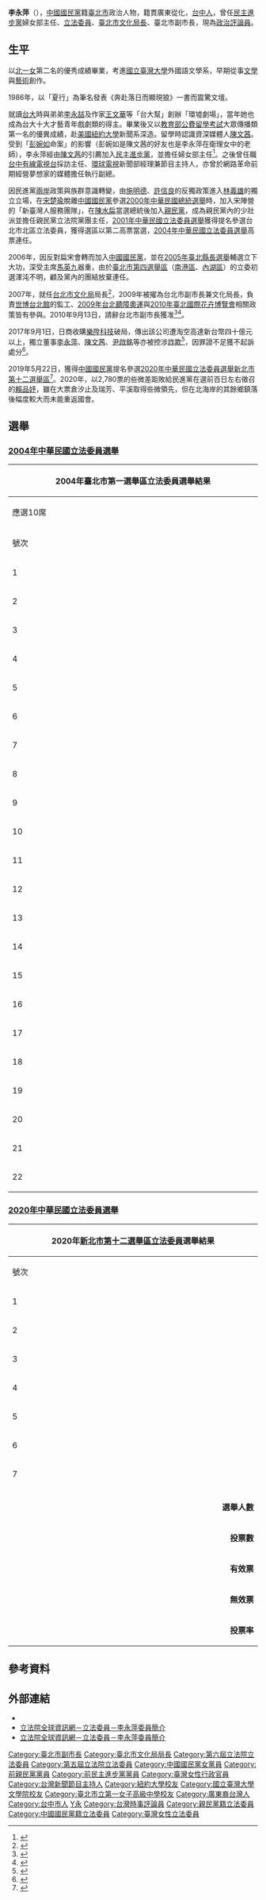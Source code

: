 {{Infobox AM
| name           = 李永萍
| image name     = 2007TaipeiGameShowOpening-YPLee.jpg
| order1         = [[File:Flag_of_Taipei_City.svg|23px]] [[臺北市|臺北市]]第13任[[臺北市市長|副市長]] 
| term_start1    = 2009年9月22日
| term_end1      = 2010年9月13日
| 1blankname1    = 市長
| 1namedata1     = [[郝龍斌|郝龍斌]]
| order2         = [[File:Flag_of_Taipei_City.svg|23px]] [[臺北市政府文化局|臺北市政府文化局]]第13任局長
| term_start2    = 2007年1月23日
| term_end2      = 2010年3月1日
| 1blankname2    = 市長
| 1namedata2     = [[郝龍斌|郝龍斌]]
| predecessor2   = [[廖咸浩|廖咸浩]]
| successor2     = [[謝小韞|謝小韞]]
| order3         = {{ROC}}第5–6屆[[立法委員|立法委員]]
| term_start3    = 2002年2月1日
| term_end3      = 2007年1月23日
| constituency3  = [[臺北市第一選舉區|臺北市第一選舉區]]
| sex            = 女
| Native place   =[[廣東|廣東]][[從化|從化]]
| date of birth  ={{Birth date and age|1964|7|23}} 
| place of birth =  {{ROC}}[[臺灣省|臺灣省]][[臺中市_(省轄市)|臺中市]]
| party          ={{Kmt}}<small>（1982年－1987年，2006年1月27日－）</small>
| otherparty = {{Dpp}}<small>（1987年－1999年)</small><br>{{Pfp}}<small>（2000年－2006年1月27日）</small>
| educate = 
*[[美國|美國]][[紐約大學|紐約大學]]新聞碩士 
*[[國立臺灣大學|國立臺灣大學]]外國語文學系文學學士
*[[臺北市立第一女子高級中學|臺北市立第一女子高級中學]]
*[[臺北市私立衛理女子高級中學|臺北市私立衛理女子高級中學]]
*[[中山國小|中山國小]]
| past = 
* [[民主進步黨|民主進步黨]]婦女部主任
* 中華民國藝術環境改造協會理事
* 環墟劇團創團成員
* 創作社劇團團長
* 夢想家的媒體網路公司執行副總
* 台中有線電視台採訪主任
* 環球電視新聞部經理 
* 環球電視新聞部節目主持人 
* 親民黨立法院黨團主任 
* 臺北市文化基金會董事長
* 立法院防治性暴力修法聯盟副召集人
* [[立法院教育及文化委員會|立法院教育及文化委員會]]召集委員
* 立法院（第五屆）委員<br><span style="color: blue;">(2002年2月1日-2005年1月31日)</span>
* 立法院（第六屆）委員<br><span style="color: blue;">(2005年2月1日-2007年1月23日)</span>
* [[臺北市政府文化局|臺北市政府文化局]]局長<br><span style="color: blue;">(2007年1月23日－2010年3月1日)</span>
* [[臺北市政府|臺北市政府]]副市長<br><span style="color: blue;">(2009年9月22日－2010年9月13日)</span>
* [[華視主頻|華視主頻]]《[[華視新聞雜誌|華視新聞雜誌]]》主持人<br><span style="color: blue;">(2011年5月2日－2011年7月26日)</span>
}}
'''李永萍'''（{{bd|1964年|7月23日|catIdx=L}}），[[中國國民黨|中國國民黨]]籍[[臺北市|臺北市]]政治人物，籍貫廣東從化，[[台中市|台中人]]，曾任[[民主進步黨|民主進步黨]]婦女部主任、[[立法委員|立法委員]]、[[臺北市政府文化局|臺北市文化局長]]、臺北市副市長，現為[[政治評論員|政治評論員]]。

==生平==
以[[北一女|北一女]]第二名的優秀成績畢業，考進[[國立臺灣大學|國立臺灣大學]]外國語文學系，早期從事[[文學|文學]]與[[藝術|藝術]]創作。

1986年，以「夏行」為筆名發表《奔赴落日而顯現狼》一書而震驚文壇。

就讀[[台大|台大]]時與弟弟[[李永喆|李永喆]]及作家[[王文華|王文華]]等「台大幫」創辦「環墟劇場」，當年她也成為台大十大才藝青年戲劇類的得主。畢業後又以[[中華民國教育部|教育部]][[公費留考|公費留學考試]]大眾傳播類第一名的優異成績，赴[[美國|美國]][[紐約大學|紐約大學]]新聞系深造。留學時認識資深媒體人[[陳文茜|陳文茜]]。受到「[[彭婉如|彭婉如]]命案」的影響（彭婉如是陳文茜的好友也是李永萍在衛理女中的老師），李永萍經由[[陳文茜|陳文茜]]的引薦加入[[民主進步黨|民主進步黨]]，並擔任婦女部主任<ref>{{cite news | author = | url = https://www.nownews.com/news/20100913/641745 | title = 北一女第二名畢業　變色龍李永萍也曾滄海 | publisher = [[NOWnews|NOWnews]] | date = 2010-09-13| language = zh-TW}}</ref>。之後曾任職[[台中有線電視台|台中有線電視台]]採訪主任、[[環球電視_(台灣)|環球電視]]新聞部經理兼節目主持人，亦曾於網路革命前期經營夢想家的媒體擔任執行副總。

因民進黨[[兩岸|兩岸]]政策與族群意識轉變，由[[施明德|施明德]]、[[許信良|許信良]]的反獨政策進入[[林義雄|林義雄]]的獨立立場，在[[宋楚瑜|宋楚瑜]]脫離[[中國國民黨|中國國民黨]]參選[[2000年中華民國總統選舉|2000年中華民國總統選舉]]時，加入宋陣營的「新臺灣人服務團隊」，在[[陳水扁|陳水扁]]當選總統後加入[[親民黨|親民黨]]，成為親民黨內的少壯派並擔任親民黨立法院黨團主任，[[2001年中華民國立法委員選舉|2001年中華民國立法委員選舉]]獲得提名參選台北市北區立法委員，獲得選區以第二高票當選，[[2004年中華民國立法委員選舉|2004年中華民國立法委員選舉]]高票連任。

2006年，因反對扁宋會轉而加入[[中國國民黨|中國國民黨]]，並在[[2005年中華民國地方公職人員選舉|2005年臺北縣長選舉]]輔選立下大功，深受主席[[馬英九|馬英九]]器重，由於[[臺北市第四選舉區|臺北市第四選舉區]]（[[南港區|南港區]]、[[內湖區|內湖區]]）的立委初選渾沌不明，顧及黨內的團結放棄連任。

2007年，就任[[台北市文化局|台北市文化局]]局長<ref>{{cite news | author = 胡幼鳳、賴素鈴、林新輝、江祥綾 | url = https://theme.udn.com/theme/story/6348/220088 | title = 李永萍、黃晴雯 都選了錢少的工作 | publisher = [[聯合新聞網|聯合新聞網]] | date = 2007-01-30| language = zh-TW}}</ref>，2009年被擢為台北市副市長兼文化局長，負責[[世博台北館|世博台北館]]的監工、[[2009年台北聽障奧運|2009年台北聽障奧運]]與[[2010年臺北國際花卉博覽會|2010年臺北國際花卉博覽會]]相關政策皆有參與。2010年9月13日，請辭台北市副市長獲准<ref>{{cite news | author = | url = https://news.ltn.com.tw/news/politics/breakingnews/408903 | title = 辭副市長職　李永萍：未做好危機控管 | publisher = [[自由時報|自由時報]] | date = 2010-09-13| language = zh-TW}}</ref><ref>{{cite news | author = 陳虹瑾 | url =  | title = 李永萍閃辭 藍綠議員均意外 | publisher = [[中央社|中央社]] | date = 2010-09-13| language = zh-TW}}</ref>。

2017年9月1日，日商收購[[樂陞科技|樂陞科技]]破局，傳出該公司遭淘空高達新台幣四十億元以上，獨立董事[[李永萍|李永萍]]、[[陳文茜|陳文茜]]、[[尹啟銘|尹啟銘]]等亦被控涉[[詐欺|詐欺]]<ref>{{cite news | author = 張玉琦 | url = https://www.managertoday.com.tw/articles/view/55420 | title = 樂陞的獨立董事為何會被告？台灣獨董的權責分析 | publisher = [[經理人|經理人]] | date = 2017-12-11| language = zh-TW}}</ref>，因罪證不足獲不起訴處分<ref>{{cite news | author = 吳珮如、呂志明 | url = https://tw.appledaily.com/new/realtime/20171011/1220196/ | title = 樂陞案3獨董挨告詐欺　今獲不起訴 | publisher = [[蘋果日報_(台灣)|蘋果日報]] | date = 2017-10-11| language = zh-TW}}</ref>。

2019年5月22日，獲得[[中國國民黨|中國國民黨]]提名參選[[2020年中華民國立法委員選舉|2020年中華民國立法委員選舉]][[新北市第十二選舉區|新北市第十二選舉區]]<ref>{{cite news | author = 胡瑞玲、施鴻基 | url = https://udn.com/news/story/11322/3827512 | title = 藍立委初選／新北第12選區 李永萍勝出 | publisher = [[聯合新聞網|聯合新聞網]] | date = 2019-05-22| language = zh-TW}}</ref>。2020年，以2,780票的些微差距敗給民進黨在選前百日左右徵召的[[賴品妤|賴品妤]]，雖在大票倉汐止及瑞芳、平溪取得些微領先，但在北海岸的其餘鄉鎮落後幅度較大而未能重返國會。

==選舉==
===[[2004年中華民國立法委員選舉|2004年中華民國立法委員選舉]]===
{|class="wikitable sortable collapsible autocollapse" style="margin:auto; text-align:center"
|-
! colspan="7" width=620px|2004年臺北市第一選舉區立法委員選舉結果
|-
! colspan="7" width=620px|應選10席
|-
!號次
!width=55 scope="col" class="unsortable"| 候選人
!width=120 scope="col" class="unsortable"| 政黨
!width=60 scope="col" class="unsortable"| 得票數
!width=60 scope="col" class="unsortable"| 得票率
!width=60 scope="col" class="unsortable"| 當選標記
|-
|1||[[施明德|施明德]]||{{Nonp}}||style="border-left:4px solid #000000;" align="right"|26,974
|align="right"|4.43%
|align="center"|
|-
|2||[[林正修|林正修]]||{{Nonp}}||style="border-left:4px solid #000000;" align="right"|19,512
|align="right"|3.20%
|align="center"|
|-
|3||[[吳祥輝|吳祥輝]]||{{Nonp}}||style="border-left:4px solid #000000;" align="right"|847
|align="right"|0.14%
|align="center"|
|-
|4||[[林重謨|林重謨]]||{{Dpp}}||style="border-left:4px solid #1B9431;" align="right"|36,047
|align="right"|5.92%
|align="center"|[[File:Vote1.svg|20px]]
|-
|5||[[柯賜海|柯賜海]]||{{Nonp}}||style="border-left:4px solid #000000;" align="right"|3,998
|align="right"|0.66%
|align="center"|
|-
|6||[[秦慧珠|秦慧珠]]||{{Pfp}}||style="border-left:4px solid #F75000;" align="right"|35,676
|align="right"|5.85%
|align="center"|
|-
|7||[[李永萍|李永萍]]||{{Pfp}}||style="border-left:4px solid #F75000;" align="right"|51,087
|align="right"|8.38%
|align="center"|[[File:Vote1.svg|20px]]
|-
|8||[[蔡正元|蔡正元]]||{{Kmt}}||style="border-left:4px solid #000099;" align="right"|45,965
|align="right"|7.54%
|align="center"|[[File:Vote1.svg|20px]]
|-
|9||[[陳建銘|陳建銘]]||{{Tsu}}||style="border-left:4px solid #C6906A;" align="right"|33,861
|align="right"|5.56%
|align="center"|
|-
|10||[[毋詩茜|毋詩茜]]||{{Nonp}}||style="border-left:4px solid #000000;" align="right"|439
|align="right"|0.07%
|align="center"|
|-
|11||[[蕭美琴|蕭美琴]]||{{Dpp}}||style="border-left:4px solid #1B9431;" align="right"|44,648
|align="right"|7.33%
|align="center"|[[File:Vote1.svg|20px]]
|-
|12||[[章孝嚴|章孝嚴]]||{{Kmt}}||style="border-left:4px solid #000099;" align="right"|52,482
|align="right"|8.61%
|align="center"|[[File:Vote1.svg|20px]]
|-
|13||[[陳建銘|陳建銘]]||{{TWIP}}||style="border-left:4px solid #6ec5dc;" align="right"|925
|align="right"|0.15%
|align="center"|
|-
|14||[[吳朱疆|吳朱疆]]||{{Nonp}}||style="border-left:4px solid #000000;" align="right"|103
|align="right"|0.02%
|align="center"|
|-
|15||[[鄭運鵬|鄭運鵬]]||{{Dpp}}||style="border-left:4px solid #1B9431;" align="right"|45,234
|align="right"|7.42%
|align="center"|[[File:Vote1.svg|20px]]
|-
|16||[[徐國勇|徐國勇]]||{{Dpp}}||style="border-left:4px solid #1B9431;" align="right"|42,784
|align="right"|7.02%
|align="center"|[[File:Vote1.svg|20px]]
|-
|17||[[許甘霖|許甘霖]]||{{Nonp}}||style="border-left:4px solid #000000;" align="right"|255
|align="right"|0.04%
|align="center"|
|-
|18||[[丁守中|丁守中]]||{{Kmt}}||style="border-left:4px solid #000099;" align="right"|66,156
|align="right"|10.86%
|align="center"|[[File:Vote1.svg|20px]]
|-
|19||[[費鴻泰|費鴻泰]]||{{Kmt}}<br>（{{Np}}提名）||style="border-left:4px solid #000099;" align="right"|40,305
|align="right"|6.61%
|align="center"|[[File:Vote1.svg|20px]]
|-
|20||[[許淵國|許淵國]]||{{PFP}}||style="border-left:4px solid #F75000;" align="right"|13,358
|align="right"|2.19%
|align="center"|
|-
|21||[[許家琛|許家琛]]||{{Nonp}}||style="border-left:4px solid #000000;" align="right"|94
|align="right"|0.02%
|align="center"|
|-
|22||[[高建智|高建智]]||{{Dpp}}||style="border-left:4px solid #1B9431;" align="right"|48,624
|align="right"|7.98%
|align="center"|[[File:Vote1.svg|20px]]
|}
===[[2020年中華民國立法委員選舉|2020年中華民國立法委員選舉]]===
{|class="wikitable collapsible" style="text-align:center"
|-
! colspan="7" width=620px|2020年[[新北市第十二選舉區|新北市第十二選舉區]][[立法委員|立法委員]]選舉結果
|-
!width=35|號次
!width=55| 候選人
!width=120| 政黨
!width=75| 得票數
!width=75| 得票率
!width=49| 當選標記
|-
|1||[[賴嘉倫|賴嘉倫]]||{{時代力量}}||style="border-left:4px solid #FBBE01;" align="right"|13,563
|align="right"|7.2907%
|align="center"|
|-
|2||[[張志偉|張志偉]]||{{台灣綠黨}}||style="border-left:4px solid #73BE00;" align="right"|1,638
|align="right"|0.8805%
|align="center"|
|- 
|3||[[周武榮|周武榮]]||{{nonp}}||style="border-left:4px solid #000000;" align="right"|1,620
|align="right"|0.8708%
|align="center"| 
|-
|4||[[李永萍|李永萍]]||{{中國國民黨}}||style="border-left:4px solid #000099;" align="right"|81,613
|align="right"|43.8704%
|align="center"|
|-
|5||[[張依維|張依維]]||{{中華統一促進黨}}||style="border-left:4px solid #000080;" align="right"|316
|align="right"|0.1699%
|align="center"|
|-
|6||[[賴品妤|賴品妤]]||{{民主進步黨}}||style="border-left:4px solid #1B9431;" align="right"|84,393
|align="right"|45.3648%
|align="center"|
[[File:Vote1.svg|20px]]
|-
|7||[[孫繼正|孫繼正]]||{{安定力量}}||style="border-left:4px solid #8A2BE2;" align="right"|2,889
|align="right"|1.5530%
|align="center"|
|-
|- bgcolor=EEEEEE 
| colspan="3" align="right" | '''選舉人數''' || colspan="3" align="left" |259,761
|- bgcolor=EEEEEE 
| colspan="3" align="right" | '''投票數''' || colspan="3" align="left" |188,616　
|- bgcolor=EEEEEE 
| colspan="3" align="right" | '''有效票''' || colspan="3" align="left" |186,032　
|- bgcolor=EEEEEE 
| colspan="3" align="right" | '''無效票''' || colspan="3" align="left" |2,584　
|- bgcolor=EEEEEE 
| colspan="3" align="right" | '''投票率''' || colspan="3" align="left" |72.61%　
|}

==參考資料==
{{reflist}}

==外部連結==
*{{facebook|LeeYongping2019}}
*[http://www.ly.gov.tw/03_leg/0301_main/legIntro.action?lgno=00026&stage=5 立法院全球資訊網－立法委員－李永萍委員簡介]
*[http://www.ly.gov.tw/03_leg/0301_main/legIntro.action?lgno=00037&stage=6 立法院全球資訊網－立法委員－李永萍委員簡介]

{{中華民國第五屆立法委員}}
{{中華民國第六屆立法委員}}
{{DEFAULTSORT:Li李}}
[[Category:臺北市副市長|Category:臺北市副市長]]
[[Category:臺北市文化局局長|Category:臺北市文化局局長]]
[[Category:第六屆立法院立法委員|Category:第六屆立法院立法委員]]
[[Category:第五屆立法院立法委員|Category:第五屆立法院立法委員]]
[[Category:中國國民黨女黨員|Category:中國國民黨女黨員]]
[[Category:前親民黨黨員|Category:前親民黨黨員]]
[[Category:前民主進步黨黨員|Category:前民主進步黨黨員]]
[[Category:臺灣女性行政官員|Category:臺灣女性行政官員]]
[[Category:台灣新聞節目主持人|Category:台灣新聞節目主持人]]
[[Category:紐約大學校友|Category:紐約大學校友]]
[[Category:國立臺灣大學文學院校友|Category:國立臺灣大學文學院校友]]
[[Category:臺北市立第一女子高級中學校友|Category:臺北市立第一女子高級中學校友]]
[[Category:廣東裔台灣人|Category:廣東裔台灣人]]
[[Category:台中市人|Category:台中市人]]
[[Category:李姓|Y永]]
[[Category:台灣時事評論員|Category:台灣時事評論員]]
[[Category:親民黨籍立法委員|Category:親民黨籍立法委員]]
[[Category:中國國民黨籍立法委員|Category:中國國民黨籍立法委員]]
[[Category:臺灣女性立法委員|Category:臺灣女性立法委員]]